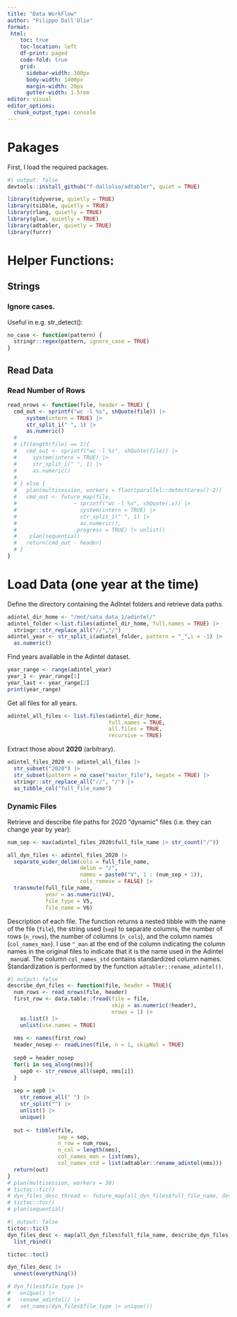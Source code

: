 ```yaml
---
title: "Data WorkFlow"
author: "Filippo Dall'Olio"
format: 
 html:
    toc: true
    toc-location: left
    df-print: paged
    code-fold: true
    grid:
      sidebar-width: 300px
      body-width: 1400px
      margin-width: 20px
      gutter-width: 1.5rem
editor: visual
editor_options: 
  chunk_output_type: console
---
```


# Pakages

First, I load the required packages.

```r
#| output: false
devtools::install_github("f-dallolio/adtabler", quiet = TRUE)

library(tidyverse, quietly = TRUE)
library(tsibble, quietly = TRUE)
library(rlang, quietly = TRUE)
library(glue, quietly = TRUE)
library(adtabler, quietly = TRUE)
library(furrr)
```

# Helper Functions:

## Strings

### Ignore cases.

Useful in e.g. str_detect():

```r
no_case <- function(pattern) {
  stringr::regex(pattern, ignore_case = TRUE)
}
```


## Read Data

### Read Number of Rows

```r
read_nrows <- function(file, header = TRUE) {
  cmd_out <- sprintf("wc -l %s", shQuote(file)) |>
      system(intern = TRUE) |> 
      str_split_i(" ", 1) |> 
      as.numeric()
  # 
  # if(length(file) == 1){
  #   cmd_out <- sprintf("wc -l %s", shQuote(file)) |>
  #     system(intern = TRUE) |> 
  #     str_split_i(" ", 1) |> 
  #     as.numeric()
  #   
  # } else {
  #   plan(multisession, workers = floor(parallel::detectCores()-2)) 
  #   cmd_out <- future_map(file, 
  #                  ~ sprintf("wc -l %s", shQuote(.x)) |>
  #                    system(intern = TRUE) |> 
  #                    str_split_i(" ", 1) |> 
  #                    as.numeric(),
  #                  .progress = TRUE) |> unlist()
  #    plan(sequential)
  #   return(cmd_out - header)
  # }
}

```

# Load Data (one year at the time)

Define the directory containing the AdIntel folders and retrieve data paths.

```r
adintel_dir_home <- "/mnt/sata_data_1/adintel/"
adintel_folder <-list.files(adintel_dir_home, full.names = TRUE) |> 
  stringr::str_replace_all("//","/")
adintel_year <- str_split_i(adintel_folder, pattern = "_",i = -1) |> 
  as.numeric()
```

Find years available in the Adintel dataset.

```r
year_range <- range(adintel_year)
year_1 <- year_range[1]
year_last <- year_range[2]
print(year_range)
```

Get all files for all years.

```r
adintel_all_files <- list.files(adintel_dir_home, 
                                full.names = TRUE,
                                all.files = TRUE,
                                recursive = TRUE)
```

Extract those about **2020** (arbitrary).

```r
adintel_files_2020 <- adintel_all_files |> 
  str_subset("2020") |> 
  str_subset(pattern = no_case("master_file"), negate = TRUE) |> 
  stringr::str_replace_all("//", "/") |> 
  as_tibble_col("full_file_name")
```

### Dynamic Files

Retrieve and describe file paths for 2020 "dynamic" files (i.e. they can change year by year):

```r
num_sep <- max(adintel_files_2020$full_file_name |> str_count("/"))

all_dyn_files <- adintel_files_2020 |> 
  separate_wider_delim(cols = full_file_name,
                       delim = "/",
                       names = paste0("V", 1 : (num_sep + 1)),
                       cols_remove = FALSE) |> 
  transmute(full_file_name,
            year = as.numeric(V4),
            file_type = V5,
            file_name = V6)
```

Description of each file. The function returns a nested tibble with the name of the file (`file`), the string used (`sep`) to separate columns, the number of rows (`n_rows`), the number of columns (`n_cols`), and the column names (`col_names_man`). I use `"_man` at the end of the column indicating the column names in the original files to indicate that it is the name used in the Adintel `_man`ual. The column `col_names_std` contains standardized column names. Standardization is performed by the function `adtabler::rename_adintel()`.

```r
#| output: false
describe_dyn_files <- function(file, header = TRUE){
  num_rows <- read_nrows(file, header)
  first_row <- data.table::fread(file = file,
                                 skip = as.numeric(!header),
                                 nrows = 1) |> 
    as.list() |>  
    unlist(use.names = TRUE)
  
  nms <- names(first_row)
  header_nosep <- readLines(file, n = 1, skipNul = TRUE) 
  
  sep0 = header_nosep
  for(i in seq_along(nms)){
    sep0 <- str_remove_all(sep0, nms[i])
  }
  
  sep = sep0 |> 
    str_remove_all(" ") |> 
    str_split("") |> 
    unlist() |> 
    unique()
  
  out <- tibble(file,
                sep = sep,
                n_row = num_rows,
                n_col = length(nms),
                col_names_man = list(nms),
                col_names_std = list(adtabler::rename_adintel(nms)))
  return(out)  
}
# plan(multisession, workers = 30)
# tictoc::tic()
# dyn_files_desc_thread <- future_map(all_dyn_files$full_file_name, describe_dyn_files, .progress = TRUE)
# tictoc::toc()
# plan(sequential)
```

```r
#| output: false
tictoc::tic()
dyn_files_desc <- map(all_dyn_files$full_file_name, describe_dyn_files, .progress = TRUE) |> 
  list_rbind()
```

```r
tictoc::toc()
```

```r
dyn_files_desc |> 
  unnest(everything())
```

<!-- Retrieve file paths for different types of data. First check unique file_type names. Here the output is the renamed/standardized names vector of file_type names with the originals as names. -->

```r
# dyn_files$file_type |>
#   unique() |>
#   rename_adintel() |>
#   set_names(dyn_files$file_type |> unique())
```

<!-- ### Occurrences -->

<!-- ```{r} -->

<!-- occurrences_files <- dyn_files |> -->

<!--   filter(str_detect(file_type, no_case("occurrences"))) |> -->

<!--   inner_join(occurrences_columns) |> -->

<!--   nest( -->

<!--     col_pos = col_pos, -->

<!--     col_name_man = col_name_man, -->

<!--     col_class_man = col_class_man, -->

<!--     col_p = col_p, -->

<!--     col_n = col_n, -->

<!--     descripton = description -->

<!--   ) |> -->

<!--   mutate( -->

<!--     col_pos = col_pos |> map(~ .x[[1]]), -->

<!--     col_name_man = col_name_man |> map(~ .x[[1]]), -->

<!--     col_class_man = col_class_man |> map(~ .x[[1]]), -->

<!--     col_p = col_p |> map(~ .x[[1]]), -->

<!--     col_n = col_n |> map(~ .x[[1]]), -->

<!--     descripton = descripton |> map(~ .x[[1]]) -->

<!--   ) -->

<!-- ``` -->

<!-- ```{r} -->

<!-- str(occurrences_files) -->

<!-- ``` -->

<!-- ### References -->

<!-- Retrieve info for dynamic references. -->

<!-- ```{r} -->

<!-- dynamic_references_files <- dyn_files |> -->

<!--   filter(str_detect(file_type, no_case("references"))) |> -->

<!--   mutate( -->

<!--     n_rows = read_nrows(full_file_name), -->

<!--     col_name_man = full_file_name |> -->

<!--       map( -->

<!--         ~ read_header(.x) -->

<!--       ) -->

<!--   ) |> -->

<!--   unnest(everything()) |> -->

<!--   mutate(col_pos = seq_along(col_name_man), .by = file_name, .before = col_name_man) -->

<!-- ``` -->

<!-- Retrieve info for static references. -->

<!-- ```{r} -->

<!-- static_references_files <- adintel_files |> -->

<!--   str_subset(pattern = no_case("master_file")) |> -->

<!--   str_subset(pattern = no_case("latest")) |> -->

<!--   as_tibble_col(column_name = "full_file_name") |> -->

<!--   mutate( -->

<!--     file_size_mb = file.size(full_file_name) / (1024^2), -->

<!--     file_size_mb = file_size_mb |> round(2), -->

<!--     year = NA, -->

<!--     file_type = "References", -->

<!--     file_name = full_file_name |> -->

<!--       str_split_i("/", -1), -->

<!--     file_name_std = file_name |> -->

<!--       str_split_i("\\.", -2) |> -->

<!--       adtabler::rename_adintel(), -->

<!--     n_rows = read_nrows(full_file_name), -->

<!--     col_name_man = full_file_name |> -->

<!--       map( -->

<!--         ~ read_header(.x) -->

<!--       ) -->

<!--   ) |> -->

<!--   unnest(everything()) |> -->

<!--   mutate(col_pos = seq_along(col_name_man), .by = file_name, .before = col_name_man) -->

<!-- ``` -->

<!-- Bind rows of static and dynamic references and merge with "reference_columns" (lookup table with info about all variables in references tables). -->

<!-- ```{r} -->

<!-- references_columns |> print(width = Inf) -->

<!-- ``` -->

<!-- ```{r} -->

<!-- references_files <- references_columns |> -->

<!--   inner_join( -->

<!--     bind_rows(dynamic_references_files, static_references_files) -->

<!--   ) |> -->

<!--   relocate(col_name_man:description, .after = col_pos) |> -->

<!--   relocate(file_name_std, .after = file_name) |> -->

<!--   nest( -->

<!--     col_pos = col_pos, -->

<!--     col_name_man = col_name_man, -->

<!--     col_class_man = col_class_man, -->

<!--     col_p = col_p, -->

<!--     col_n = col_n, -->

<!--     descripton = description -->

<!--   ) |> -->

<!--   mutate( -->

<!--     col_pos = col_pos |> map(~ .x[[1]]), -->

<!--     col_name_man = col_name_man |> map(~ .x[[1]]), -->

<!--     col_class_man = col_class_man |> map(~ .x[[1]]), -->

<!--     col_p = col_p |> map(~ .x[[1]]), -->

<!--     col_n = col_n |> map(~ .x[[1]]), -->

<!--     descripton = descripton |> map(~ .x[[1]]) -->

<!--   ) -->

<!-- references_files -->

<!-- ``` -->

<!-- ### Impressions -->

<!-- ```{r} -->

<!-- impressions_files <- dyn_files |> -->

<!--   filter(str_detect(file_type, no_case("impressions"))) |> -->

<!--   mutate( -->

<!--     n_rows = read_nrows(full_file_name), -->

<!--     col_name_man = full_file_name |> -->

<!--       map( -->

<!--         ~ read_header(.x) -->

<!--       ) -->

<!--   ) |> -->

<!--   unnest(everything()) |> -->

<!--   mutate(col_pos = seq_along(col_name_man), .by = file_name, .before = col_name_man) |> -->

<!--   nest( -->

<!--     col_pos = col_pos, -->

<!--     col_name_man = col_name_man -->

<!--   ) |> -->

<!--   mutate( -->

<!--     col_pos = col_pos |> map(~ .x[[1]]), -->

<!--     col_name_man = col_name_man |> map(~ .x[[1]]) -->

<!--   ) -->

<!-- impressions_files -->

<!-- ``` -->

<!-- ### Market Breaks -->

<!-- ```{r} -->

<!-- market_breaks_files <- dyn_files |> -->

<!--   filter(str_detect(file_type, no_case("market_breaks"))) |> -->

<!--   mutate( -->

<!--     n_rows = read_nrows(full_file_name), -->

<!--     col_name_man = full_file_name |> -->

<!--       map( -->

<!--         ~ read_header(.x) -->

<!--       ) -->

<!--   ) |> -->

<!--   unnest(everything()) |> -->

<!--   mutate(col_pos = seq_along(col_name_man), .by = file_name, .before = col_name_man) |> -->

<!--   nest( -->

<!--     col_pos = col_pos, -->

<!--     col_name_man = col_name_man -->

<!--   ) |> -->

<!--   mutate( -->

<!--     col_pos = col_pos |> map(~ .x[[1]]), -->

<!--     col_name_man = col_name_man |> map(~ .x[[1]]) -->

<!--   ) -->

<!-- market_breaks_files -->

<!-- ``` -->

<!-- ### Universe Estimates -->

<!-- ```{r} -->

<!-- universe_estimates_files <- dyn_files |> -->

<!--   filter(str_detect(file_type, no_case("universe_estimates"))) |> -->

<!--   mutate( -->

<!--     n_rows = read_nrows(full_file_name), -->

<!--     col_name_man = full_file_name |> -->

<!--       map( -->

<!--         ~ read_header(.x) -->

<!--       ) -->

<!--   ) |> -->

<!--   unnest(everything()) |> -->

<!--   mutate(col_pos = seq_along(col_name_man), .by = file_name, .before = col_name_man) |> -->

<!--   nest( -->

<!--     col_pos = col_pos, -->

<!--     col_name_man = col_name_man -->

<!--   ) |> -->

<!--   mutate( -->

<!--     col_pos = col_pos |> map(~ .x[[1]]), -->

<!--     col_name_man = col_name_man |> map(~ .x[[1]]) -->

<!--   ) -->

<!-- universe_estimates_files -->

<!-- ``` -->
